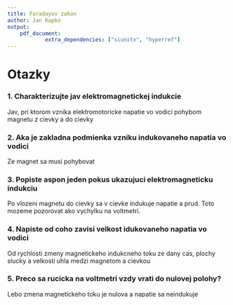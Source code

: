 ```yaml
---
title: Faradayov zakon 
author: Jan Kapko
output: 
    pdf_document:
            extra_dependencies: ["siunitx", "hyperref"]
---
```


# Otazky

### 1. Charakterizujte jav elektromagnetickej indukcie
Jav, pri ktorom vznika elektromotoricke napatie vo vodici pohybom magnetu z cievky a do cievky 

### 2. Aka je zakladna podmienka vzniku indukovaneho napatia vo vodici
Ze magnet sa musi pohybovat

### 3. Popiste aspon jeden pokus ukazujuci elektromagneticku indukciu
Po vlozeni magnetu do cievky sa v cievke indukuje napatie a prud. Toto mozeme pozorovat ako vychylku na voltmetri.

### 4. Napiste od coho zavisi velkost idukovaneho napatia vo vodici
Od rychlosti zmeny magnetickeho indukcneho toku ze dany cas, plochy slucky a velkosti uhla medzi magnetom a cievkou

### 5. Preco sa rucicka na voltmetri vzdy vrati do nulovej polohy?
Lebo zmena magnetickeho toku je nulova a napatie sa neindukuje
